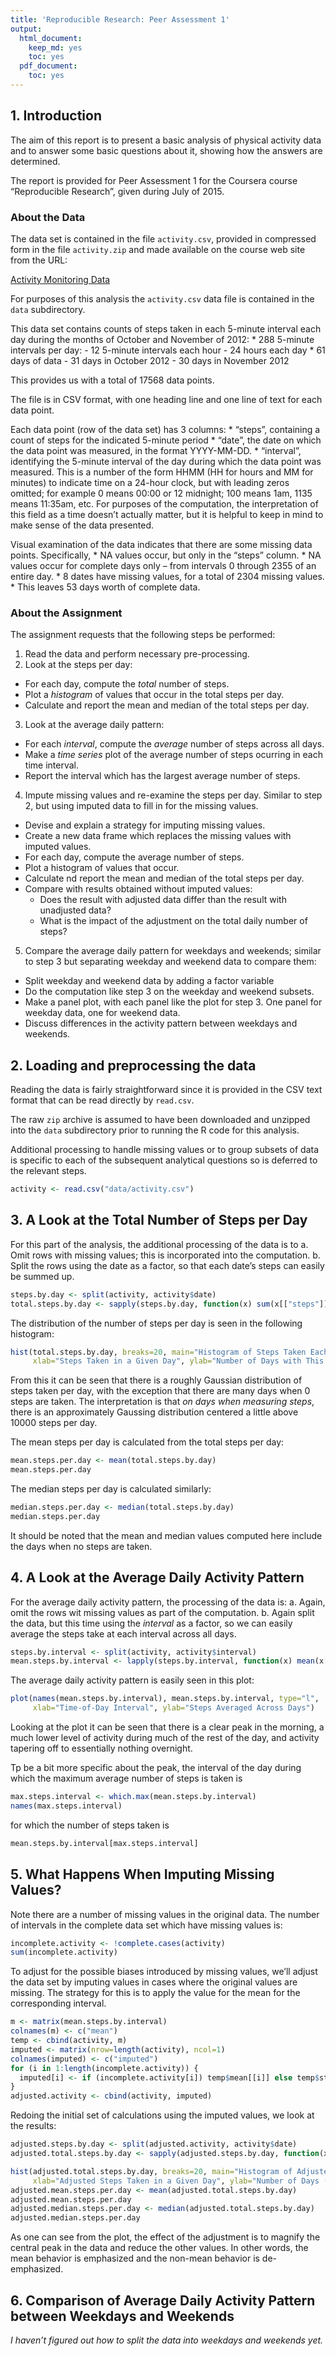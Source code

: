 ```yaml
---
title: 'Reproducible Research: Peer Assessment 1'
output:
  html_document:
    keep_md: yes
    toc: yes
  pdf_document:
    toc: yes
---
```


## 1. Introduction

The aim of this report is to present a basic analysis of physical activity data and to answer some basic questions about it, showing how the answers are determined.

The report is provided for Peer Assessment 1 for the Coursera course "Reproducible Research", given during July of 2015.

### About the Data
The data set is contained in the file `activity.csv`, provided in compressed form in the file `activity.zip` and made available on the course web site from the URL:

[Activity Monitoring Data](https://d396qusza40orc.cloudfront.net/repdata%2Fdata%2Factivity.zip)

For purposes of this analysis the `activity.csv` data file is contained in the `data` subdirectory.

This data set contains counts of steps taken in each 5-minute interval each day during the months of October and November of 2012:
* 288 5-minute intervals per day:
  - 12 5-minute intervals each hour
  - 24 hours each day
* 61 days of data
  - 31 days in October 2012
  - 30 days in November 2012

This provides us with a total of 17568 data points.

The file is in CSV format, with one heading line and one line of text for each data point.

Each data point (row of the data set) has 3 columns:
* "steps", containing a count of steps for the indicated 5-minute period
* "date", the date on which the data point was measured, in the format YYYY-MM-DD.
* "interval", identifying the 5-minute interval of the day during which the data point was measured.  This is a number of the form HHMM (HH for hours and MM for minutes) to indicate time on a 24-hour clock, but with leading zeros omitted; for example 0 means 00:00 or 12 midnight; 100 means 1am, 1135 means 11:35am, etc.  For purposes of the computation, the interpretation of this field as a time doesn't actually matter, but it is helpful to keep in mind to make sense of the data presented.

Visual examination of the data indicates that there are some missing data points.  Specifically,
* NA values occur, but only in the "steps" column.
* NA values occur for complete days only -- from intervals 0 through 2355 of an entire day.
* 8 dates have missing values, for a total of 2304 missing values.
* This leaves 53 days worth of complete data.

### About the Assignment

The assignment requests that the following steps be performed:

1. Read the data and perform necessary pre-processing.
2. Look at the steps per day:
  * For each day, compute the _total_ number of steps.
  * Plot a _histogram_ of values that occur in the total steps per day.
  * Calculate and report the mean and median of the total steps per day.
3. Look at the average daily pattern:
  * For each _interval_, compute the _average_ number of steps across all days.
  * Make a _time series_ plot of the average number of steps ocurring in each time interval.
  * Report the interval which has the largest average number of steps.
4. Impute missing values and re-examine the steps per day.  Similar to step 2, but using imputed data to fill in for the missing values.
  * Devise and explain a strategy for imputing missing values.
  * Create a new data frame which replaces the missing values with imputed values.
  * For each day, compute the average number of steps.
  * Plot a histogram of values that occur.
  * Calculate nd report the mean and median of the total steps per day.
  * Compare with results obtained without imputed values:
    - Does the result with adjusted data differ than the result with unadjusted data?
    - What is the impact of the adjustment on the total daily number of steps?
5. Compare the average daily pattern for weekdays and weekends; similar to step 3 but separating weekday and weekend data to compare them:
  * Split weekday and weekend data by adding a factor variable
  * Do the computation like step 3 on the weekday and weekend subsets.
  * Make a panel plot, with each panel like the plot for step 3.  One panel for weekday data, one for weekend data.
  * Discuss differences in the activity pattern between weekdays and weekends.

## 2. Loading and preprocessing the data

Reading the data is fairly straightforward since it is provided in the CSV text format that can be read directly by `read.csv`.

The raw `zip` archive is assumed to have been downloaded and unzipped into the `data` subdirectory prior to running the R code for this analysis.

Additional processing to handle missing values or to group subsets of data is specific to each of the subsequent analytical questions so is deferred to the relevant steps.

```r
activity <- read.csv("data/activity.csv")
```

## 3. A Look at the Total Number of Steps per Day

For this part of the analysis, the additional processing of the data is to
a. Omit rows with missing values; this is incorporated into the computation.
b. Split the rows using the date as a factor, so that each date's steps can easily be summed up.

```r
steps.by.day <- split(activity, activity$date)
total.steps.by.day <- sapply(steps.by.day, function(x) sum(x[["steps"]], na.rm = TRUE))
```

The distribution of the number of steps per day is seen in the following histogram:

```r
hist(total.steps.by.day, breaks=20, main="Histogram of Steps Taken Each Day",
     xlab="Steps Taken in a Given Day", ylab="Number of Days with This Many Steps")
```

From this it can be seen that there is a roughly Gaussian distribution of steps taken per day, with the exception that there are many days when 0 steps are taken.  The interpretation is that _on days when measuring steps_, there is an approximately Gaussing distribution centered a little above 10000 steps per day.

The mean steps per day is calculated from the total steps per day:
```r
mean.steps.per.day <- mean(total.steps.by.day)
mean.steps.per.day
```

The median steps per day is calculated similarly:
```r
median.steps.per.day <- median(total.steps.by.day)
median.steps.per.day
```

It should be noted that the mean and median values computed here include the days when no steps are taken.

## 4. A Look at the Average Daily Activity Pattern

For the average daily activity pattern, the processing of the data is:
a. Again, omit the rows wit missing values as part of the computation.
b. Again split the data, but this time using the _interval_ as a factor, so we can easily average the steps take at each interval across all days.


```r
steps.by.interval <- split(activity, activity$interval)
mean.steps.by.interval <- lapply(steps.by.interval, function(x) mean(x[["steps"]], na.rm = TRUE))
```

The average daily activity pattern is easily seen in this plot:
```r
plot(names(mean.steps.by.interval), mean.steps.by.interval, type="l",
     xlab="Time-of-Day Interval", ylab="Steps Averaged Across Days")
```

Looking at the plot it can be seen that there is a clear peak in the morning, a much lower level of activity during much of the rest of the day, and activity tapering off to essentially nothing overnight.

Tp be a bit more specific about the peak, the interval of the day during which the maximum average number of steps is taken is
```r
max.steps.interval <- which.max(mean.steps.by.interval)
names(max.steps.interval)
```
for which the number of steps taken is
```r
mean.steps.by.interval[max.steps.interval]
```

## 5. What Happens When Imputing Missing Values?

Note there are a number of missing values in the original data.  The number of intervals in the complete data set which have missing values is:
```r
incomplete.activity <- !complete.cases(activity)
sum(incomplete.activity)
```

To adjust for the possible biases introduced by missing values, we'll adjust the data set by imputing values in cases where the original values are missing.  The strategy for this is to apply the value for the mean for the corresponding interval.

```r
m <- matrix(mean.steps.by.interval)
colnames(m) <- c("mean")
temp <- cbind(activity, m)
imputed <- matrix(nrow=length(activity), ncol=1)
colnames(imputed) <- c("imputed")
for (i in 1:length(incomplete.activity)) {
  imputed[i] <- if (incomplete.activity[i]) temp$mean[[i]] else temp$steps[[i]]
}
adjusted.activity <- cbind(activity, imputed)
```

Redoing the initial set of calculations using the imputed values, we look at the results:
```r
adjusted.steps.by.day <- split(adjusted.activity, activity$date)
adjusted.total.steps.by.day <- sapply(adjusted.steps.by.day, function(x) sum(x[["imputed"]]))
```

```r
hist(adjusted.total.steps.by.day, breaks=20, main="Histogram of Adjusted Steps Taken Each Day",
     xlab="Adjusted Steps Taken in a Given Day", ylab="Number of Days (Adjusted) with This Many Steps")
adjusted.mean.steps.per.day <- mean(adjusted.total.steps.by.day)
adjusted.mean.steps.per.day
adjusted.median.steps.per.day <- median(adjusted.total.steps.by.day)
adjusted.median.steps.per.day
```

As one can see from the plot, the effect of the adjustment is to magnify the central peak in the data and reduce the other values.  In other words, the mean behavior is emphasized and the non-mean behavior is de-emphasized.

## 6. Comparison of Average Daily Activity Pattern between Weekdays and Weekends

_I haven't figured out how to split the data into weekdays and weekends yet._

```r
```
